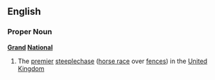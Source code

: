 ==English==
===Proper Noun===
{{wikipedia}}
'''[[Grand]] [[National]]'''
#The [[premier]] [[steeplechase]] ([[horse race]] over [[fence]]s) in the [[United Kingdom]]
